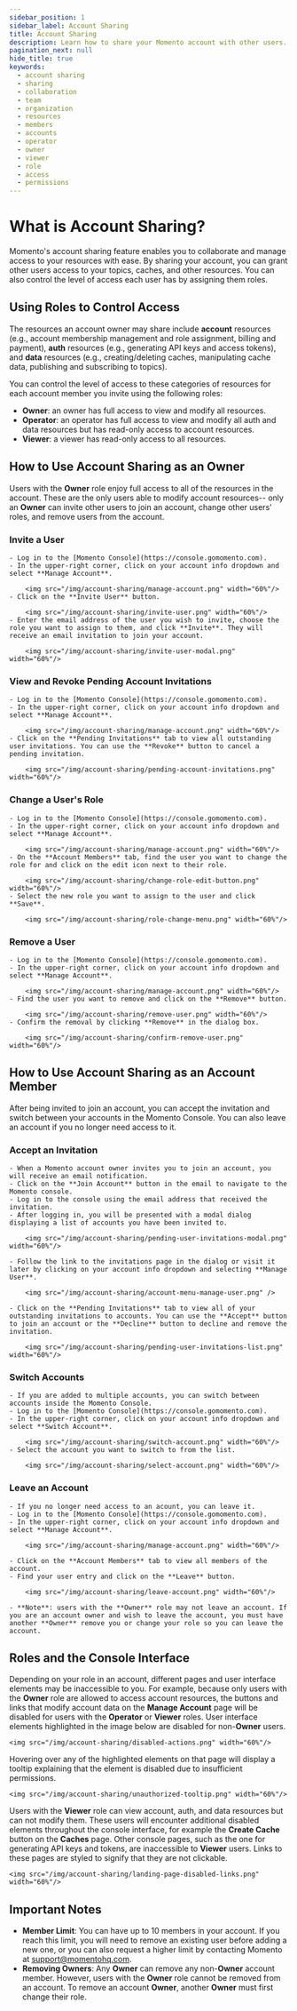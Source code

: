 ```yaml
---
sidebar_position: 1
sidebar_label: Account Sharing
title: Account Sharing
description: Learn how to share your Momento account with other users.
pagination_next: null
hide_title: true
keywords:
  - account sharing
  - sharing
  - collaboration
  - team
  - organization
  - resources
  - members
  - accounts
  - operator
  - owner
  - viewer
  - role
  - access
  - permissions
---
```



# What is Account Sharing?
Momento's account sharing feature enables you to collaborate and manage access to your resources with ease. By sharing your account, you can grant other users access to your topics, caches, and other resources. You can also control the level of access each user has by assigning them roles.

## Using Roles to Control Access
The resources an account owner may share include **account** resources (e.g., account membership management and role assignment, billing and payment), **auth** resources (e.g., generating API keys and access tokens), and **data** resources (e.g., creating/deleting caches, manipulating cache data, publishing and subscribing to topics).

You can control the level of access to these categories of resources for each account member you invite using the following roles:

- **Owner**: an owner has full access to view and modify all resources.
- **Operator**: an operator has full access to view and modify all auth and data resources but has read-only access to account resources.
- **Viewer**: a viewer has read-only access to all resources.

## **How to Use Account Sharing as an Owner**

Users with the **Owner** role enjoy full access to all of the resources in the account. These are the only users able to modify account resources-- only an **Owner** can invite other users to join an account, change other users' roles, and remove users from the account.

### **Invite a User**
    - Log in to the [Momento Console](https://console.gomomento.com).
    - In the upper-right corner, click on your account info dropdown and select **Manage Account**.

        <img src="/img/account-sharing/manage-account.png" width="60%"/>
    - Click on the **Invite User** button.

        <img src="/img/account-sharing/invite-user.png" width="60%"/>
    - Enter the email address of the user you wish to invite, choose the role you want to assign to them, and click **Invite**. They will receive an email invitation to join your account.

        <img src="/img/account-sharing/invite-user-modal.png" width="60%"/>

### **View and Revoke Pending Account Invitations**
    - Log in to the [Momento Console](https://console.gomomento.com).
    - In the upper-right corner, click on your account info dropdown and select **Manage Account**.

        <img src="/img/account-sharing/manage-account.png" width="60%"/>
    - Click on the **Pending Invitations** tab to view all outstanding user invitations. You can use the **Revoke** button to cancel a pending invitation.

        <img src="/img/account-sharing/pending-account-invitations.png" width="60%"/>

### **Change a User's Role**
    - Log in to the [Momento Console](https://console.gomomento.com).
    - In the upper-right corner, click on your account info dropdown and select **Manage Account**.

        <img src="/img/account-sharing/manage-account.png" width="60%"/>
    - On the **Account Members** tab, find the user you want to change the role for and click on the edit icon next to their role.

        <img src="/img/account-sharing/change-role-edit-button.png" width="60%"/>
    - Select the new role you want to assign to the user and click **Save**.

        <img src="/img/account-sharing/role-change-menu.png" width="60%"/>

### **Remove a User**
    - Log in to the [Momento Console](https://console.gomomento.com).
    - In the upper-right corner, click on your account info dropdown and select **Manage Account**.

        <img src="/img/account-sharing/manage-account.png" width="60%"/>
    - Find the user you want to remove and click on the **Remove** button.

        <img src="/img/account-sharing/remove-user.png" width="60%"/>
    - Confirm the removal by clicking **Remove** in the dialog box.

        <img src="/img/account-sharing/confirm-remove-user.png" width="60%"/>

## **How to Use Account Sharing as an Account Member**

After being invited to join an account, you can accept the invitation and switch between your accounts in the Momento Console. You can also leave an account if you no longer need access to it.

### **Accept an Invitation**
    - When a Momento account owner invites you to join an account, you will receive an email notification.
    - Click on the **Join Account** button in the email to navigate to the Momento console.
    - Log in to the console using the email address that received the invitation.
    - After logging in, you will be presented with a modal dialog displaying a list of accounts you have been invited to.

        <img src="/img/account-sharing/pending-user-invitations-modal.png" width="60%"/>

    - Follow the link to the invitations page in the dialog or visit it later by clicking on your account info dropdown and selecting **Manage User**.

        <img src="/img/account-sharing/account-menu-manage-user.png" />

    - Click on the **Pending Invitations** tab to view all of your outstanding invitations to accounts. You can use the **Accept** button to join an account or the **Decline** button to decline and remove the invitation.

        <img src="/img/account-sharing/pending-user-invitations-list.png" width="60%"/>


### **Switch Accounts**
    - If you are added to multiple accounts, you can switch between accounts inside the Momento Console.
    - Log in to the [Momento Console](https://console.gomomento.com).
    - In the upper-right corner, click on your account info dropdown and select **Switch Account**.

        <img src="/img/account-sharing/switch-account.png" width="60%"/>
    - Select the account you want to switch to from the list.

        <img src="/img/account-sharing/select-account.png" width="60%"/>

### **Leave an Account**

    - If you no longer need access to an acount, you can leave it.
    - Log in to the [Momento Console](https://console.gomomento.com).
    - In the upper-right corner, click on your account info dropdown and select **Manage Account**.

        <img src="/img/account-sharing/manage-account.png" width="60%"/>

    - Click on the **Account Members** tab to view all members of the account.
    - Find your user entry and click on the **Leave** button.

        <img src="/img/account-sharing/leave-account.png" width="60%"/>

    - **Note**: users with the **Owner** role may not leave an account. If you are an account owner and wish to leave the account, you must have another **Owner** remove you or change your role so you can leave the account.

## **Roles and the Console Interface**

Depending on your role in an account, different pages and user interface elements may be inaccessible to you. For example, because only users with the **Owner** role are allowed to access account resources, the buttons and links that modify account data on the **Manage Account** page will be disabled for users with the **Operator** or **Viewer** roles. User interface elements highlighted in the image below are disabled for non-**Owner** users.

    <img src="/img/account-sharing/disabled-actions.png" width="60%"/>

Hovering over any of the highlighted elements on that page will display a tooltip explaining that the element is disabled due to insufficient permissions.

    <img src="/img/account-sharing/unauthorized-tooltip.png" width="60%"/>

Users with the **Viewer** role can view account, auth, and data resources but can not modify them. These users will encounter additional disabled elements throughout the console interface, for example the **Create Cache** button on the **Caches** page. Other console pages, such as the one for generating API keys and tokens, are inaccessible to **Viewer** users. Links to these pages are styled to signify that they are not clickable.

    <img src="/img/account-sharing/landing-page-disabled-links.png" width="60%"/>


## Important Notes
- **Member Limit**: You can have up to 10 members in your account. If you reach this limit, you will need to remove an existing user before adding a new one, or you can also request a higher limit by contacting Momento at support@momentohq.com.
- **Removing Owners**: Any **Owner** can remove any non-**Owner** account member. However, users with the **Owner** role cannot be removed from an account. To remove an account **Owner**, another **Owner** must first change their role.
